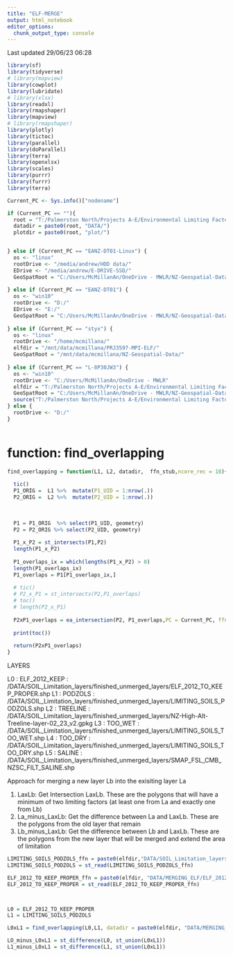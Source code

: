 ---
title: "ELF-MERGE"
output: html_notebook
editor_options: 
  chunk_output_type: console
---


Last updated 29/06/23 06:28


```{r}




library(sf)
library(tidyverse)
# library(mapview)
library(cowplot)
library(lubridate)
# library(xlsx)
library(readxl)
library(rmapshaper)
library(mapview)
# library(rmapshaper)
library(plotly)
library(tictoc)
library(parallel)
library(doParallel)
library(terra)
library(openxlsx)
library(scales)
library(purrr)
library(furrr)
library(terra)

Current_PC <- Sys.info()["nodename"]

if (Current_PC == ""){
  root = "T:/Palmerston North/Projects A-E/Environmental Limiting Factors/ELF_Project/"
  datadir = paste0(root, "DATA/")
  plotdir = paste0(root, "plot/")


} else if (Current_PC == "EANZ-DT01-Linux") {
  os <- "linux"
  rootDrive <- "/media/andrew/HDD data/"
  EDrive <- "/media/andrew/E-DRIVE-SSD/"
  GeoSpatRoot = "C:/Users/McMillanAn/OneDrive - MWLR/NZ-Geospatial-Data/"
  
} else if (Current_PC == "EANZ-DT01") {
  os <- "win10"
  rootDrive <- "D:/"
  EDrive <- "E:/"
  GeoSpatRoot = "C:/Users/McMillanAn/OneDrive - MWLR/NZ-Geospatial-Data/" #check this!
  
} else if (Current_PC == "styx") {
  os <- "linux"
  rootDrive <- "/home/mcmillana/"
  elfdir = "/mnt/data/mcmillana/PRJ3597-MPI-ELF/"
  GeoSpatRoot = "/mnt/data/mcmillana/NZ-Geospatial-Data/"
  
} else if (Current_PC == "L-8P30JW3") {
  os <- "win10"
  rootDrive <- "C:/Users/McMillanAn/OneDrive - MWLR"
  elfdir = "T:/Palmerston North/Projects A-E/Environmental Limiting Factors/ELF_Project/"
  GeoSpatRoot = "C:/Users/McMillanAn/OneDrive - MWLR/NZ-Geospatial-Data/"
  source("T:/Palmerston North/Projects A-E/Environmental Limiting Factors/ELF_Project/DATA/SOIL_Limitation_layers/Rcode/mcm_sp_utils.R")  
} else {
  rootDrive <- "D:/"
}



```

# function: find_overlapping 
```{r}

find_overlapping = function(L1, L2, datadir,  ffn_stub,ncore_rec = 18){
  
  tic()
  P1_ORIG =  L1 %>%  mutate(P1_UID = 1:nrow(.))
  P2_ORIG =  L2 %>%  mutate(P2_UID = 1:nrow(.))
  
  
  
  P1 = P1_ORIG  %>% select(P1_UID, geometry)
  P2 = P2_ORIG %>% select(P2_UID, geometry)
  
  P1_x_P2 = st_intersects(P1,P2)
  length(P1_x_P2)
  
  P1_overlaps_ix = which(lengths(P1_x_P2) > 0)
  length(P1_overlaps_ix)
  P1_overlaps = P1[P1_overlaps_ix,]
  
  # tic()
  # P2_x_P1 = st_intersects(P2,P1_overlaps)
  # toc()
  # length(P2_x_P1)
  
  P2xP1_overlaps = ea_intersection(P2, P1_overlaps,PC = Current_PC, ffn_stub = ffn_stub, dn = datadir, parallel = T, ncore = ncore_rec, val = "both",filetype = "SHP",diff_opt = F )
  
  print(toc())
  
  return(P2xP1_overlaps)
}

```

LAYERS

L0 : ELF_2012_KEEP        : /DATA/SOIL_Limitation_layers/finished_unmerged_layers/ELF_2012_TO_KEEP_PROPER.shp
L1 : PODZOLS              : /DATA/SOIL_Limitation_layers/finished_unmerged_layers/LIMITING_SOILS_PODZOLS.shp
L2 : TREELINE             : /DATA/SOIL_Limitation_layers/finished_unmerged_layers/NZ-High-Alt-Treeline-layer-02_23_v2.gpkg
L3 : TOO_WET              : /DATA/SOIL_Limitation_layers/finished_unmerged_layers/LIMITING_SOILS_TOO_WET.shp
L4 : TOO_DRY              : /DATA/SOIL_Limitation_layers/finished_unmerged_layers/LIMITING_SOILS_TOO_DRY.shp
L5 : SALINE               : /DATA/SOIL_Limitation_layers/finished_unmerged_layers/SMAP_FSL_CMB_NZSC_FILT_SALINE.shp

Approach for merging a new layer Lb into the exisiting layer La

1. LaxLb: Get Intersection LaxLb. These are the polygons that will have a minimum of two limiting factors (at least one from La and exactly one from Lb)
2. La_minus_LaxLb: Get the difference between La and LaxLb. These are the polygons from the old layer that remain
3. Lb_minus_LaxLb: Get the difference between Lb and LaxLb. These are the polygons from the new layer that will be merged and extend the area of limitation

```{r}


LIMITING_SOILS_PODZOLS_ffn = paste0(elfdir,"DATA/SOIL_Limitation_layers/finished_unmerged_layers/LIMITING_SOILS_PODZOLS.shp")
LIMITING_SOILS_PODZOLS = st_read(LIMITING_SOILS_PODZOLS_ffn)

ELF_2012_TO_KEEP_PROPER_ffn = paste0(elfdir, "DATA/MERGING_ELF/ELF_2012_TO_KEEP_PROPER.shp")
ELF_2012_TO_KEEP_PROPER = st_read(ELF_2012_TO_KEEP_PROPER_ffn)



L0 = ELF_2012_TO_KEEP_PROPER
L1 = LIMITING_SOILS_PODZOLS

L0xL1 = find_overlapping(L0,L1, datadir = paste0(elfdir, "DATA/MERGING_ELF/"), ffn_stub = "L0xL1") #551 seconds

LO_minus_L0xL1 = st_difference(L0, st_union(L0xL1))
L1_minus_L0xL1 = st_difference(L1, st_union(L0xL1))


```

